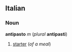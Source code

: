 ==Italian==
===Noun===
'''antipasto''' ''m'' (''plural'' '''antipasti''')

#[[starter]] (''of a meal'')